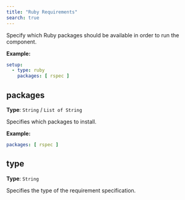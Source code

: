 ```yaml
---
title: "Ruby Requirements"
search: true
---
```


Specify which Ruby packages should be available in order to run the component.

**Example:**

```yaml
setup:
  - type: ruby
    packages: [ rspec ]

```

## packages

**Type**: `String` / `List of String`

Specifies which packages to install.

**Example:**

```yaml
packages: [ rspec ]
```

## type

**Type**: `String`

Specifies the type of the requirement specification.

